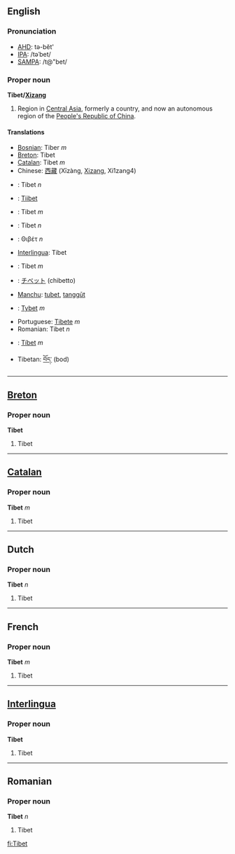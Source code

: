 ==English==
===Pronunciation===
*[[w:AHD|AHD]]: tə-bĕt'
*[[w:IPA|IPA]]: /təˈbet/
*[[w:SAMPA|SAMPA]]: /t@"bet/

===Proper noun===
'''Tibet/[[Xizang]]'''

#Region in [[Central Asia]], formerly a country, and now an autonomous region of the [[People's Republic of China]].

====Translations====
*[[Bosnian]]: Tiber ''m''
*[[Breton]]: Tibet
*[[Catalan]]: Tibet ''m''
*Chinese: [[西藏]] (Xīzàng, [[Xizang]], Xi1zang4)
*{{nl}}: Tibet ''n''
*{{fi}}: [[Tiibet]]
*{{fr}}: Tibet ''m''
*{{de}}: Tibet ''n''
*{{el}}: Θιβέτ ''n''
*[[Interlingua]]: Tibet
*{{it}}: Tibet ''m''
*{{ja}}: [[チベット]] (chibetto)
*[[Manchu]]: [[tubet]], [[tanggūt]]
*{{pl}}: [[Tybet]] ''m''
*Portuguese: [[Tibete]] ''m''
*Romanian: Tibet ''n''
*{{es}}: [[Tíbet]] ''m''
*Tibetan: [[བོད་]] (bod)

----

==[[Breton]]==
===Proper noun===
'''Tibet'''

# Tibet

----

==[[Catalan]]==
===Proper noun===
'''Tibet''' ''m''

# Tibet

----

==Dutch==
===Proper noun===
'''Tibet''' ''n''

# Tibet

----

==French==
===Proper noun===
'''Tibet''' ''m''

# Tibet

----

==[[Interlingua]]==
===Proper noun===
'''Tibet'''

# Tibet

----

==Romanian==
===Proper noun===
'''Tibet''' ''n''

# Tibet

[[fi:Tibet]]